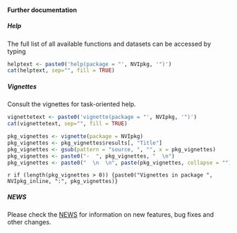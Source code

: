 #### Further documentation
##### Help
The full list of all available functions and datasets can be accessed by typing
``` r
helptext <- paste0('help(package = "', NVIpkg, '")')
cat(helptext, sep="", fill = TRUE)
```

##### Vignettes

Consult the vignettes for task-oriented help.
``` r
vignettetext <- paste0('vignette(package = "', NVIpkg, '")')
cat(vignettetext, sep="", fill = TRUE)
```

```r
pkg_vignettes <- vignette(package = NVIpkg)
pkg_vignettes <- pkg_vignettes$results[, "Title"]
pkg_vignettes <- gsub(pattern = "source, ", "", x = pkg_vignettes)
pkg_vignettes <- paste0("-  ", pkg_vignettes, "  \n")
pkg_vignettes <- paste0("  \n  \n", paste(pkg_vignettes, collapse = ""), "  \n")
```

`r if (length(pkg_vignettes > 0)) {paste0("Vignettes in package ", NVIpkg_inline, ":", pkg_vignettes)}`

##### NEWS

Please check the [NEWS](`r  paste0("https://github.com/NorwegianVeterinaryInstitute/", NVIpkg, "/blob/main/NEWS")`) for information on new features, bug fixes and other changes.

